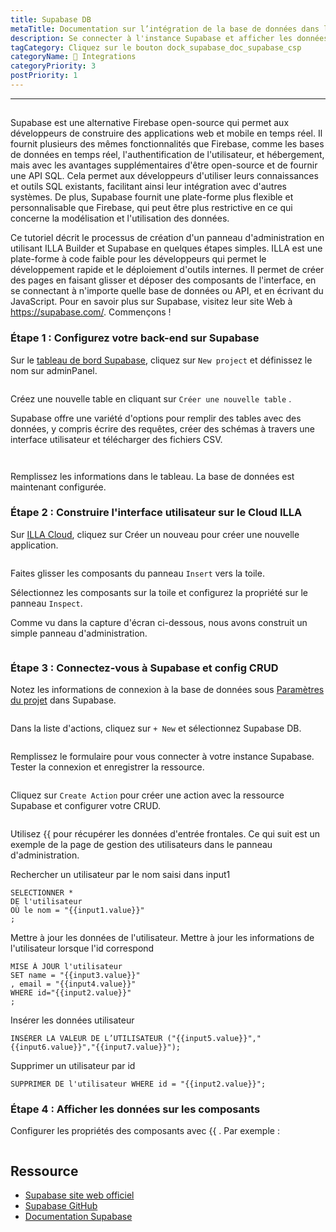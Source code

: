 ```yaml
---
title: Supabase DB
metaTitle: Documentation sur l’intégration de la base de données dans le Cloud Supabase DB
description: Se connecter à l'instance Supabase et afficher les données Supabase DB sur les composants
tagCategory: Cliquez sur le bouton dock_supabase_doc_supabase_csp
categoryName: 🔨 Integrations
categoryPriority: 3
postPriority: 1
---
```


* * *

## <Heading hidden>Supabase DB</Heading>

Supabase est une alternative Firebase open-source qui permet aux développeurs de construire des applications web et mobile en temps réel. Il fournit plusieurs des mêmes fonctionnalités que Firebase, comme les bases de données en temps réel, l'authentification de l'utilisateur, et hébergement, mais avec les avantages supplémentaires d'être open-source et de fournir une API SQL. Cela permet aux développeurs d'utiliser leurs connaissances et outils SQL existants, facilitant ainsi leur intégration avec d'autres systèmes. De plus, Supabase fournit une plate-forme plus flexible et personnalisable que Firebase, qui peut être plus restrictive en ce qui concerne la modélisation et l'utilisation des données.

Ce tutoriel décrit le processus de création d'un panneau d'administration en utilisant ILLA Builder et Supabase en quelques étapes simples. ILLA est une plate-forme à code faible pour les développeurs qui permet le développement rapide et le déploiement d'outils internes. Il permet de créer des pages en faisant glisser et déposer des composants de l'interface, en se connectant à n'importe quelle base de données ou API, et en écrivant du JavaScript. Pour en savoir plus sur Supabase, visitez leur site Web à <https://supabase.com/>. Commençons !

### Étape 1 : Configurez votre back-end sur Supabase

Sur le [tableau de bord Supabase](https://app.supabase.com/projects), cliquez sur `New project` et définissez le nom sur adminPanel.

<img
  src='https://cdn.illacloud.com/official-website/img/docs/assemble/supabase1.png'
  alt=""
/>

Créez une nouvelle table en cliquant sur `Créer une nouvelle table` .

Supabase offre une variété d'options pour remplir des tables avec des données, y compris écrire des requêtes, créer des schémas à travers une interface utilisateur et télécharger des fichiers CSV.

<img
  src='https://cdn.illacloud.com/official-website/img/docs/assemble/supabase2.png'
  alt=""
/>

<img
  src='https://cdn.illacloud.com/official-website/img/docs/assemble/supabase3.png'
  alt=""
/>

Remplissez les informations dans le tableau. La base de données est maintenant configurée.

### Étape 2 : Construire l'interface utilisateur sur le Cloud ILLA

Sur [ILLA Cloud](https://cloud.illacloud.com), cliquez sur Créer un nouveau pour créer une nouvelle application.

<img
  src='https://cdn.illacloud.com/official-website/img/docs/assemble/supabase4.png'
  alt=""
/>

Faites glisser les composants du panneau `Insert` vers la toile.

Sélectionnez les composants sur la toile et configurez la propriété sur le panneau `Inspect`.

Comme vu dans la capture d'écran ci-dessous, nous avons construit un simple panneau d'administration.

<img
  src='https://cdn.illacloud.com/official-website/img/docs/assemble/supabase5.png'
  alt=""
/>

### Étape 3 : Connectez-vous à Supabase et config CRUD

Notez les informations de connexion à la base de données sous [Paramètres du projet](https://app.supabase.com/project/hdcfnsxpwwgboqomdrhp/settings/database) dans Supabase.

<img
  src='https://cdn.illacloud.com/official-website/img/docs/assemble/supabase6.png'
  alt=""
/>

Dans la liste d'actions, cliquez sur `+ New` et sélectionnez Supabase DB.

<img
  src='https://cdn.illacloud.com/official-website/img/docs/assemble/supabase7.png'
  alt=""
/>

Remplissez le formulaire pour vous connecter à votre instance Supabase. Tester la connexion et enregistrer la ressource.

<img
  src='https://cdn.illacloud.com/official-website/img/docs/assemble/supabase8.png'
  alt=""
/>

Cliquez sur `Create Action` pour créer une action avec la ressource Supabase et configurer votre CRUD.

<img
  src='https://cdn.illacloud.com/official-website/img/docs/assemble/supabase9.png'
  alt=""
/>

Utilisez {{ pour récupérer les données d'entrée frontales. Ce qui suit est un exemple de la page de gestion des utilisateurs dans le panneau d'administration.

Rechercher un utilisateur par le nom saisi dans input1

```
SELECTIONNER *
DE l'utilisateur
OÙ le nom = "{{input1.value}}"
;
```

Mettre à jour les données de l'utilisateur. Mettre à jour les informations de l'utilisateur lorsque l'id correspond

```
MISE À JOUR l'utilisateur
SET name = "{{input3.value}}"
, email = "{{input4.value}}"
WHERE id="{{input2.value}}"
;
```

Insérer les données utilisateur

```
INSÉRER LA VALEUR DE L’UTILISATEUR ("{{input5.value}}","{{input6.value}}","{{input7.value}}");
```

Supprimer un utilisateur par id

```
SUPPRIMER DE l'utilisateur WHERE id = "{{input2.value}}";
```

### Étape 4 : Afficher les données sur les composants

Configurer les propriétés des composants avec {{ . Par exemple :

<img
  src='https://cdn.illacloud.com/official-website/img/docs/assemble/supabase10.png'
  alt=""
/>

## Ressource

-   [Supabase site web officiel](https://supabase.com/)
-   [Supabase GitHub](https://github.com/supabase/supabase)
-   [Documentation Supabase](https://supabase.com/docs)
